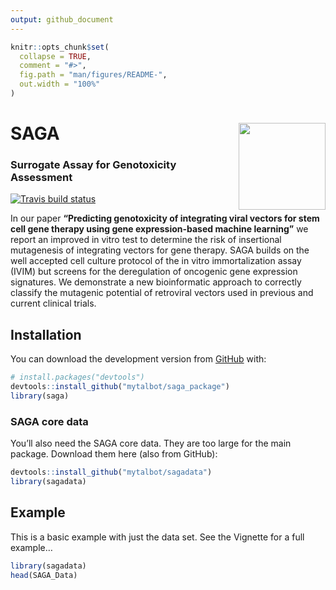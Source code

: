 ```yaml
---
output: github_document
---
```


<!-- README.md is generated from README.Rmd. Please edit that file -->

```r
knitr::opts_chunk$set(
  collapse = TRUE,
  comment = "#>",
  fig.path = "man/figures/README-",
  out.width = "100%"
)
```

# SAGA <img src="https://talbotsr.com/saga_package/logo.png" align="right" height="139" />
### Surrogate Assay for Genotoxicity Assessment

<!-- badges: start -->
[![Travis build status](https://travis-ci.org/mytalbot/SAGA.svg?branch=master)](https://travis-ci.org/r-lib/usethis)
<!-- badges: end -->

In our paper **"Predicting genotoxicity of integrating viral vectors for stem cell gene therapy using gene expression-based machine learning"** we report an improved in vitro test to determine the risk of insertional mutagenesis of integrating vectors for gene therapy.
SAGA builds on the well accepted cell culture protocol of the in vitro immortalization assay (IVIM) but screens for the deregulation of oncogenic gene expression signatures. We demonstrate a new bioinformatic approach to correctly classify the mutagenic potential of retroviral vectors used in previous and current clinical trials. 

## Installation
You can download the development version from [GitHub](https://github.com/) with:

``` r
# install.packages("devtools")
devtools::install_github("mytalbot/saga_package")
library(saga)
```

### SAGA core data
You'll also need the SAGA core data. They are too large for the main package. Download them here (also from GitHub):

``` r
devtools::install_github("mytalbot/sagadata")
library(sagadata)
```

## Example

This is a basic example with just the data set. See the Vignette for a full example...

```r
library(sagadata)
head(SAGA_Data)
```
